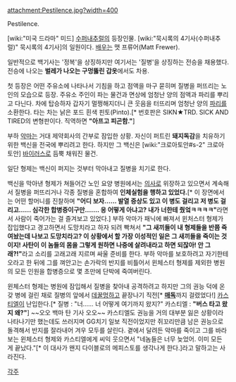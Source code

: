 attachment:Pestilence.jpg?width=400

Pestilence.

[wiki:"미국 드라마" 미드] [[수퍼내추럴]]의 등장인물. [wiki:"묵시록의 4기사(수퍼내추럴)" 묵시록의 4기사]의 일원이다. [[배우]]는 맷 프류어(Matt Frewer). 

일반적으로 백기사는 '정복'을 상징하지만 여기서는 '질병'을 상징하는 전승을 채용했다. 전승에 나오는 '''벌레가 나오는 구멍뚫린 갑옷'''에서도 차용.

첫 등장은 어떤 주유소에 나타나서 기침을 하고 점액을 마구 묻히며 질병을 퍼뜨리는 노인의 모습으로 등장. 주유소 주인이 파는 물건과 면상에 엄청난 양의 점액과 파리를 뿌리고 다닌다. 차에 탑승하자 갑자기 멀쩡해지더니 큰 웃음을 터뜨리며 엄청난 양의 [[파리]]를 소환한다. 타는 차는 낡은 포드 흰색 핀토(Pinto).[* 번호판은 SIKN★TRD. SICK AND TIRED의 변형판이다. 직역하면 '''"아프고 피곤함."''']

부하 [[악마]]는 거대 제약회사의 간부로 잠입한 상황. 자신이 퍼트린 '''돼지독감'''을 치유하기 위한 백신을 전국에 뿌리려고 한다. 하지만 그 백신은 [wiki:"크로아토안#s-2" 크로아토안] [[바이러스]]로 듬뿍 채워진 물건. 

일단 형제는 백신이 퍼지는 것부터 막아내고 질병을 치기로 한다.

백신을 막아낸 형제가 쳐들어간 노인 요양 병원에서는 [[의사]]로 위장하고 있으면서 계속해서 질병을 퍼뜨리거나 각종 질병을 혼합하여 '''인체실험을 행하고 있었다.'''[* 이 장면에서는 어떤 할머니를 진찰하며 '''"어디 보자…… 발열 증상도 있고 이 병도 걸리고 저 병도 걸리고…… 심각한 합병증이구만……. 응 어떻게 아냐고? 내가 너한테 줬엌ㅋㅋㅋㅋ"'''라면서 사람이 죽어가는 걸 즐겨보고 있었다.] 부하 악마가 패닉에 빠져서 윈처스터 형제가 잡입했다고 경고하면서 도망치라고 하자 되려 빡쳐서 '''"그 새끼들이 내 형제들을 반쯤 죽여놨는데 나보고 도망치라고? 이 상황에서 할 가장 이성적인 일은 그 새끼들을 죽이는 것이지! 사탄이 이 놈들의 몸을 그렇게 원하면 나중에 살려내라고 하면 되잖아! 안 그래?!"'''라고 소리를 고래고래 지르며 싸울 준비를 한다. 부하 악마를 보호하려고 자기한테 오라고 한 뒤에 그를 껴안고는 손가락의 반지를 비틀어서 윈체스터 형제를 제외한 병원의 모든 인원을 합병증으로 몇 초만에 단박에 죽여버린다.

윈체스터 형제는 병원에 잠입해서 질병을 찾아내 공격하려고 하지만 그의 권능 덕에 온갖 병에 걸린 채로 질병의 앞에서 [[데꿀멍]]하고 끝장나기 직전[* '''[[매독]]'''까지 걸렸었다!] [[카스티엘]]이 난입한다.[* 질병 : "너…… 너 어떻게 여기까지 왔지?" 카스티엘 : '''"버스 타고 왔지 왜?"'''] ~~오오 백마 탄 기사 오오~~ 카스티엘도 권능을 거의 대부분 잃은 상황이라 나타나기만 했는데도 쓰러지며 GG치기 일보 직전이었지만 쥐꼬리만큼 남은 권능으로 돌격해서 반지를 잘라내어 겨우 모두를 살린다. 곁에서 달려든 악마를 죽이고 그를 바라보는 윈체스터 형제와 카스티엘에게 씨익 웃으면서 "네놈들은 너무 늦었어. 이미 모든 게 끝났다."[* 이 대사가 왠지 다이블로의 메피스토를 생각나게 한다.]라고 말하고는 사라진다.


[[각주]]
